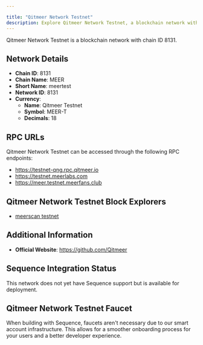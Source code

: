 ```yaml
---

title: "Qitmeer Network Testnet"
description: Explore Qitmeer Network Testnet, a blockchain network with chain ID 8131. Learn about its native currency, Qitmeer Testnet, and how to interact with the network.
---
```




Qitmeer Network Testnet is a blockchain network with chain ID 8131.

## Network Details

- **Chain ID**: 8131
- **Chain Name**: MEER
- **Short Name**: meertest
- **Network ID**: 8131
- **Currency**: 
  - **Name**: Qitmeer Testnet
  - **Symbol**: MEER-T
  - **Decimals**: 18

## RPC URLs

Qitmeer Network Testnet can be accessed through the following RPC endpoints:

- https://testnet-qng.rpc.qitmeer.io
- https://testnet.meerlabs.com
- https://meer.testnet.meerfans.club

## Qitmeer Network Testnet Block Explorers

- [meerscan testnet](https://testnet-qng.qitmeer.io)

## Additional Information

- **Official Website**: https://github.com/Qitmeer

## Sequence Integration Status

This network does not yet have Sequence support but is available for deployment.

## Qitmeer Network Testnet Faucet

When building with Sequence, faucets aren't necessary due to our smart account infrastructure. This allows for a smoother onboarding process for your users and a better developer experience.
